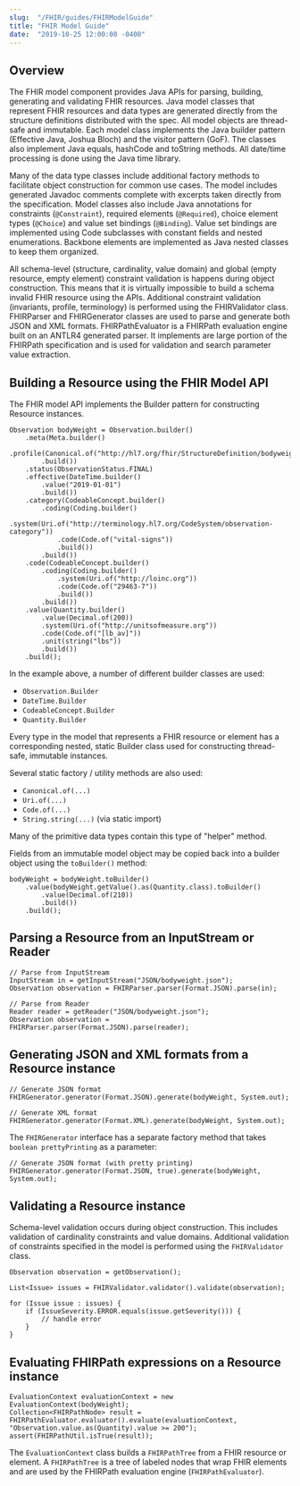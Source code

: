 ```yaml
---
slug:  "/FHIR/guides/FHIRModelGuide"
title: "FHIR Model Guide"
date:  "2019-10-25 12:00:00 -0400"
---
```


## Overview

The FHIR model component provides Java APIs for parsing, building, generating and validating FHIR resources. Java model classes that represent FHIR resources and data types are generated directly from the structure definitions distributed with the spec. All model objects are thread-safe and immutable. Each model class implements the Java builder pattern (Effective Java, Joshua Bloch) and the visitor pattern (GoF). The classes also implement Java equals, hashCode and toString methods. All date/time processing is done using the Java time library.

Many of the data type classes include additional factory methods to facilitate object construction for common use cases. The model includes generated Javadoc comments complete with excerpts taken directly from the specification. Model classes also include Java annotations for constraints (`@Constraint`), required elements (`@Required`), choice element types (`@Choice`) and value set bindings (`@Binding`). Value set bindings are implemented using Code subclasses with constant fields and nested enumerations. Backbone elements are implemented as Java nested classes to keep them organized.

All schema-level (structure, cardinality, value domain) and global (empty resource, empty element) constraint validation is happens during object construction. This means that it is virtually impossible to build a schema invalid FHIR resource using the APIs. Additional constraint validation (invariants, profile, terminology) is performed using the FHIRValidator class. FHIRParser and FHIRGenerator classes are used to parse and generate both JSON and XML formats. FHIRPathEvaluator is a FHIRPath evaluation engine built on an ANTLR4 generated parser. It implements are large portion of the FHIRPath specification and is used for validation and search parameter value extraction.

## Building a Resource using the FHIR Model API

The FHIR model API implements the Builder pattern for constructing Resource instances.

```
Observation bodyWeight = Observation.builder()
    .meta(Meta.builder()
        .profile(Canonical.of("http://hl7.org/fhir/StructureDefinition/bodyweight"))
        .build())
    .status(ObservationStatus.FINAL)
    .effective(DateTime.builder()
        .value("2019-01-01")
        .build())
    .category(CodeableConcept.builder()
        .coding(Coding.builder()
            .system(Uri.of("http://terminology.hl7.org/CodeSystem/observation-category"))
            .code(Code.of("vital-signs"))
            .build())
        .build())
    .code(CodeableConcept.builder()
        .coding(Coding.builder()
            .system(Uri.of("http://loinc.org"))
            .code(Code.of("29463-7"))
            .build())
        .build())
    .value(Quantity.builder()
        .value(Decimal.of(200))
        .system(Uri.of("http://unitsofmeasure.org"))
        .code(Code.of("[lb_av]"))
        .unit(string("lbs"))
        .build())
    .build();
```

In the example above, a number of different builder classes are used:

- `Observation.Builder`
- `DateTime.Builder`
- `CodeableConcept.Builder`
- `Quantity.Builder`

Every type in the model that represents a FHIR resource or element has a corresponding nested, static Builder class used for constructing thread-safe, immutable instances.

Several static factory / utility methods are also used:

- `Canonical.of(...)`
- `Uri.of(...)`
- `Code.of(...)`
- `String.string(...)` (via static import)

Many of the primitive data types contain this type of "helper" method.

Fields from an immutable model object may be copied back into a builder object using the `toBuilder()` method:
```
bodyWeight = bodyWeight.toBuilder()
    .value(bodyWeight.getValue().as(Quantity.class).toBuilder()
        .value(Decimal.of(210))
        .build())
    .build();
```

## Parsing a Resource from an InputStream or Reader

```
// Parse from InputStream
InputStream in = getInputStream("JSON/bodyweight.json");
Observation observation = FHIRParser.parser(Format.JSON).parse(in);

// Parse from Reader
Reader reader = getReader("JSON/bodyweight.json");
Observation observation = FHIRParser.parser(Format.JSON).parse(reader);
```

## Generating JSON and XML formats from a Resource instance

```
// Generate JSON format
FHIRGenerator.generator(Format.JSON).generate(bodyWeight, System.out);

// Generate XML format
FHIRGenerator.generator(Format.XML).generate(bodyWeight, System.out);
```

The `FHIRGenerator` interface has a separate factory method that takes `boolean prettyPrinting` as a parameter:

```
// Generate JSON format (with pretty printing)
FHIRGenerator.generator(Format.JSON, true).generate(bodyWeight, System.out);
```

## Validating a Resource instance

Schema-level validation occurs during object construction. This includes validation of cardinality constraints and value domains. Additional validation of constraints specified in the model is performed using the `FHIRValidator` class.

```
Observation observation = getObservation();

List<Issue> issues = FHIRValidator.validator().validate(observation);

for (Issue issue : issues) {
    if (IssueSeverity.ERROR.equals(issue.getSeverity())) {
        // handle error
    }
}
```

## Evaluating FHIRPath expressions on a Resource instance

```
EvaluationContext evaluationContext = new EvaluationContext(bodyWeight);
Collection<FHIRPathNode> result = FHIRPathEvaluator.evaluator().evaluate(evaluationContext, "Observation.value.as(Quantity).value >= 200");
assert(FHIRPathUtil.isTrue(result));
```

The `EvaluationContext` class builds a `FHIRPathTree` from a FHIR resource or element. A `FHIRPathTree` is a tree of labeled nodes that wrap FHIR elements and are used by the FHIRPath evaluation engine (`FHIRPathEvaluator`).
